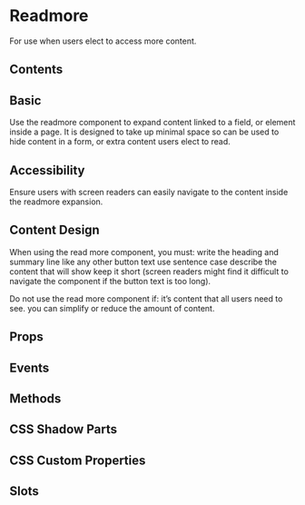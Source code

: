 # Readmore

For use when users elect to access more content.

## Contents

## Basic

Use the readmore component to expand content linked to a field, or element inside a page. It is designed to take up minimal space so can be used to hide content in a form, or extra content users elect to read.


<Basic />

## Accessibility

Ensure users with screen readers can easily navigate to the content inside the readmore expansion.

## Content Design

When using the read more component, you must:
write the heading and summary line like any other button text
use sentence case
describe the content that will show
keep it short (screen readers might find it difficult to navigate the component if the button text is too long).

Do not use the read more component if:
it’s content that all users need to see.
you can simplify or reduce the amount of content.

## Props


<Props />

## Events


<Events />

## Methods


<Methods />

## CSS Shadow Parts


<Parts />

## CSS Custom Properties


<CustomProps />

## Slots


<Slots />
